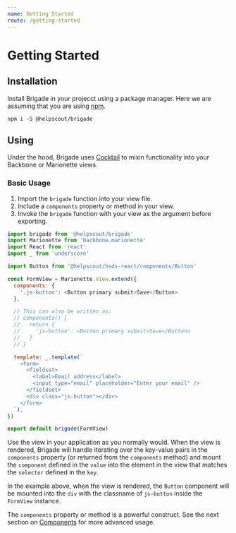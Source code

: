 ```yaml
---
name: Getting Started
route: /getting-started
---
```



# Getting Started

## Installation

Install Brigade in your projecct using a package manager. Here we are assuming
that you are using [npm](https://www.npmjs.com/package/npm).

```
npm i -S @helpscout/brigade
```

## Using

Under the hood, Brigade uses [Cocktail](https://github.com/onsi/cocktail) to
mixin functionality into your Backbone or Marionette views.

### Basic Usage

1. Import the `brigade` function into your view file.
2. Include a `components` property or method in your view.
3. Invoke the `brigade` function with your view as the argument before exporting.

```javascript
import brigade from '@helpscout/brigade'
import Marionette from 'backbone.marionette'
import React from 'react'
import _ from 'underscore'

import Button from '@helpscout/hsds-react/components/Button'

const FormView = Marionette.View.extend({
  components: {
    '.js-button': <Button primary submit>Save</Button>
  },

  // This can also be written as:
  // components() {
  //   return {
  //     'js-button': <Button primary submit>Save</Button>
  //   }
  // }

  template: _.template(`
    <form>
      <fieldset>
        <label>Email address</label>
        <input type="email" placeholder="Enter your email" />
      </fieldset>
      <div class="js-button"></div>
    </form>
  `),
})

export default brigade(FormView)
```

Use the view in your application as you normally would. When the view is
rendered, Brigade will handle iterating over the key-value pairs in the
`components` property (or returned from the `components` method) and mount
the `component` defined in the `value` into the element in the view that matches
the `selector` defined in the `key`.

In the example above, when the view is rendered, the `Button` component will be
mounted into the `div` with the classname of `js-button` inside the `FormView`
instance.

The `components` property or method is a powerful construct. See the next
section on [Components](/components) for more advanced usage.
